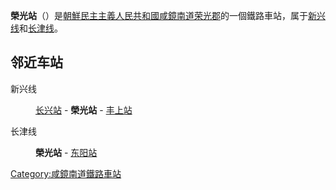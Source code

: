 {{unreferenced|time=2015-02-12T17:59:21+00:00}}
{{朝鮮半島車站資訊
|公司色 = blue
|文字色 = 
|站名 = 榮光站
|圖片 = 
|pxl = 
|圖片說明 =
|前一站1 = [[长兴站_(咸镜南道)|长兴]]
|前一站距離1 = 4.7
|後一站距離1 = 8.9
|後一站1 = [[丰上站|丰上]]
|所屬路線1 = [[新兴线|新兴线]]
|距離1 = 20.9
|起點站1 = [[咸兴操车场|咸兴操车场]]
|前一站2 = 
|前一站距離2 = 
|後一站距離2 = 3.6
|後一站2 = [[东阳站_(咸镜南道)|东阳]]
|所屬路線2 = [[长津线|长津线]]
|距離2 = 0.0
|起點站2 = 榮光
|諺文 = 영광역
|朝鮮漢字 = 榮光驛
|文觀部式 = Yeonggwang-yeok
|馬-賴式 = Yŏnggwang-yŏk
|副站名 = 
|車站編號 = 
|停站路線數 = 
|所屬公司 = [[朝鮮民主主義人民共和國鐵道省|朝鮮民主主義人民共和國鐵道省]]
|所在地 =[[咸鏡南道|咸鏡南道]][[荣光郡|荣光郡]]
|車站構造 = 地面车站
|月台配置 = 
|啟用年月日 =
|廢站年月日 = 
|上下車人次 = 
|統計年度 = 
|轉車 = 
|備註 = 
|全寬備註 = 
}}

'''榮光站'''（{{lang-ko|영광역}}）是[[朝鮮民主主義人民共和國|朝鮮民主主義人民共和國]][[咸鏡南道|咸鏡南道]][[荣光郡|荣光郡]]的一個鐵路車站，属于[[新兴线|新兴线]]和[[长津线|长津线]]。

==邻近车站==
新兴线
:[[长兴站_(咸镜南道)|长兴站]] - '''榮光站''' - [[丰上站|丰上站]]
长津线
:'''榮光站''' - [[东阳站_(咸镜南道)|东阳站]]

{{朝鲜铁路小作品}}

{{新兴线}}
{{长津线}}

[[Category:咸鏡南道鐵路車站|Category:咸鏡南道鐵路車站]]